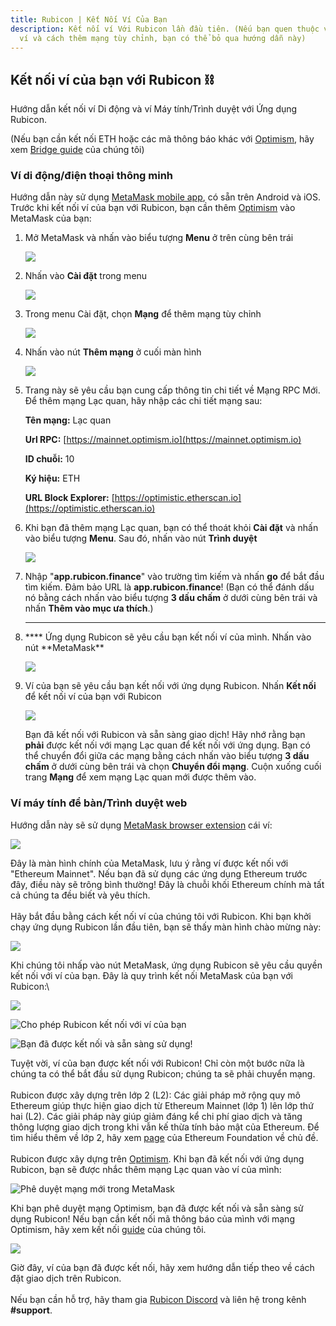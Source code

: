 ```yaml
---
title: Rubicon | Kết Nối Ví Của Bạn
description: Kết nối ví Với Rubicon lần đầu tiên. (Nếu bạn quen thuộc với
  ví và cách thêm mạng tùy chỉnh, bạn có thể bỏ qua hướng dẫn này)
---
```


## Kết nối ví của bạn với Rubicon ⛓️

Hướng dẫn kết nối ví Di động và ví Máy tính/Trình duyệt với Ứng dụng Rubicon.

(Nếu bạn cần kết nối ETH hoặc các mã thông báo khác với [Optimism](https://www.optimism.io/), hãy xem [Bridge guide](../bridge/bridging-to-optimism.md) của chúng tôi)

### Ví di động/điện thoại thông minh

Hướng dẫn này sử dụng [MetaMask mobile app](https://metamask.io/download.html), có sẵn trên Android và iOS. Trước khi kết nối ví của bạn với Rubicon, bạn cần thêm [Optimism](https://www.optimism.io/) vào MetaMask của bạn:

1. Mở MetaMask và nhấn vào biểu tượng **Menu** ở trên cùng bên trái

   ![](</assets/image(110).png>)

2. Nhấn vào **Cài đặt** trong menu

   ![](</assets/image(92).png>)

3. Trong menu Cài đặt, chọn **Mạng** để thêm mạng tùy chỉnh

   ![](</assets/image(59).png>)

4. Nhấn vào nút **Thêm mạng** ở cuối màn hình

   ![](</assets/image(79).png>)

5. Trang này sẽ yêu cầu bạn cung cấp thông tin chi tiết về Mạng RPC Mới. Để thêm mạng Lạc quan, hãy nhập các chi tiết mạng sau:

   **Tên mạng:** Lạc quan

   **Url RPC:** [https://mainnet.optimism.io](https://mainnet.optimism.io)

   **ID chuỗi:** 10

   **Ký hiệu:** ETH

   **URL Block Explorer:** [https://optimistic.etherscan.io](https://optimistic.etherscan.io)

6. Khi bạn đã thêm mạng Lạc quan, bạn có thể thoát khỏi **Cài đặt** và nhấn vào biểu tượng **Menu**. Sau đó, nhấn vào nút **Trình duyệt**

   ![](</assets/image(73).png>)

7. Nhập "**app.rubicon.finance**" vào trường tìm kiếm và nhấn **go** để bắt đầu tìm kiếm. Đảm bảo URL là **app.rubicon.finance**! (Bạn có thể đánh dấu nó bằng cách nhấn vào biểu tượng **3 dấu chấm** ở dưới cùng bên trái và nhấn **Thêm vào mục ưa thích**.)

   ***

8. \***\* Ứng dụng Rubicon sẽ yêu cầu bạn kết nối ví của mình. Nhấn vào nút **MetaMask\*\*

   ![](</assets/image(116).png>)

9. Ví của bạn sẽ yêu cầu bạn kết nối với ứng dụng Rubicon. Nhấn **Kết nối** để kết nối ví của bạn với Rubicon

   ![](</assets/image(78).png>)

   Bạn đã kết nối với Rubicon và sẵn sàng giao dịch! Hãy nhớ rằng bạn **phải** được kết nối với mạng Lạc quan để kết nối với ứng dụng. Bạn có thể chuyển đổi giữa các mạng bằng cách nhấn vào biểu tượng **3 dấu chấm** ở dưới cùng bên trái và chọn **Chuyển đổi mạng**. Cuộn xuống cuối trang **Mạng** để xem mạng Lạc quan mới được thêm vào.

### Ví máy tính để bàn/Trình duyệt web

Hướng dẫn này sẽ sử dụng [MetaMask browser extension](https://metamask.io/download.html) cái ví:

![](</assets/image(13).png>)

Đây là màn hình chính của MetaMask, lưu ý rằng ví được kết nối với "Ethereum Mainnet". Nếu bạn đã sử dụng các ứng dụng Ethereum trước đây, điều này sẽ trông bình thường! Đây là chuỗi khối Ethereum chính mà tất cả chúng ta đều biết và yêu thích.\
\
Hãy bắt đầu bằng cách kết nối ví của chúng tôi với Rubicon. Khi bạn khởi chạy ứng dụng Rubicon lần đầu tiên, bạn sẽ thấy màn hình chào mừng này:

![](</assets/image(103).png>)

Khi chúng tôi nhấp vào nút MetaMask, ứng dụng Rubicon sẽ yêu cầu quyền kết nối với ví của bạn. Đây là quy trình kết nối MetaMask của bạn với Rubicon:\

![](</assets/image(51).png>)

![Cho phép Rubicon kết nối với ví của bạn](</assets/image(67).png>)

![Bạn đã được kết nối và sẵn sàng sử dụng!](</assets/image(43).png>)

Tuyệt vời, ví của bạn được kết nối với Rubicon! Chỉ còn một bước nữa là chúng ta có thể bắt đầu sử dụng Rubicon; chúng ta sẽ phải chuyển mạng. \
\
Rubicon được xây dựng trên lớp 2 (L2): Các giải pháp mở rộng quy mô Ethereum giúp thực hiện giao dịch từ Ethereum Mainnet (lớp 1) lên lớp thứ hai (L2). Các giải pháp này giúp giảm đáng kể chi phí giao dịch và tăng thông lượng giao dịch trong khi vẫn kế thừa tính bảo mật của Ethereum. Để tìm hiểu thêm về lớp 2, hãy xem [page](https://ethereum.org/en/developers/docs/scaling/layer-2-rollups/) của Ethereum Foundation về chủ đề.\
\
Rubicon được xây dựng trên [Optimism](https://optimism.io/). Khi bạn đã kết nối với ứng dụng Rubicon, bạn sẽ được nhắc thêm mạng Lạc quan vào ví của mình:

![Phê duyệt mạng mới trong MetaMask](</assets/image(82).png>)

Khi bạn phê duyệt mạng Optimism, bạn đã được kết nối và sẵn sàng sử dụng Rubicon! Nếu bạn cần kết nối mã thông báo của mình với mạng Optimism, hãy xem kết nối [guide](/docs/guides/bridge/bridging-to-optimism) của chúng tôi.

![](</assets/image(61).png>)

Giờ đây, ví của bạn đã được kết nối, hãy xem hướng dẫn tiếp theo về cách đặt giao dịch trên Rubicon.\
\
Nếu bạn cần hỗ trợ, hãy tham gia [Rubicon Discord](https://discord.com/invite/E7pS24J) và liên hệ trong kênh **#support**.
